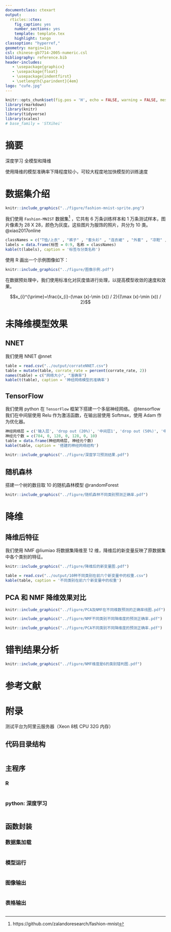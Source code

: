 ```yaml
---
documentclass: ctexart
output:
  rticles::ctex:
    fig_caption: yes
    number_sections: yes
    template: template.tex
    highlight: tango
classoption: "hyperref,"
geometry: margin=1in
csl: chinese-gb7714-2005-numeric.csl
bibliography: reference.bib
header-includes:
   - \usepackage{graphicx}
   - \usepackage{float}
   - \usepackage{indentfirst}
   - \setlength{\parindent}{4em}
logo: "cufe.jpg"
---
```


```r
knitr::opts_chunk$set(fig.pos = 'H', echo = FALSE, warning = FALSE, message = FALSE, comment = NA)
library(rmarkdown)
library(knitr)
library(tidyverse)
library(scales)
# base_family = 'STXihei'
```

# 摘要{-}

深度学习
全模型和降维

使用降维的模型准确率下降程度较小，可较大程度地加快模型的训练速度

\tableofcontents

\newpage

# 数据集介绍

```r
knitr::include_graphics("../figure/fashion-mnist-sprite.png")
```

我们使用 `Fashion-MNIST` 数据集^[https://github.com/zalandoresearch/fashion-mnist] ，它共有 6 万条训练样本和 1 万条测试样本，图片像素为 28 X 28，颜色为灰度。这些图片为服饰的照片，共分为 10 类。@xiao2017online


```r
classNames = c("T恤/上衣" , "裤子" , "套头衫" , "连衣裙" , "外套" , "凉鞋" , "衬衫" , "运动鞋" , "包" , "短靴")
labels = data.frame(标签 = 0:9, 名称 = classNames)
kable(t(labels), caption = '标签与分类名称')
```

使用 R 画出一个示例图像如下：

```r
knitr::include_graphics("../figure/图像示例.pdf")
```

在数据预处理中，我们使用标准化对灰度值进行处理，以提高模型收敛的速度和效果。

$$x_{i}^{\prime}=\frac{x_{i}-(\max (x)-\min (x)) / 2}{(\max (x)-\min (x)) / 2}$$

# 未降维模型效果

## NNET

我们使用 NNET @nnet

```r
table = read.csv("../output/corrateNNET.csv")
table = mutate(table, corrate_rate = percent(corrate_rate, 2))
names(table) = c("网络大小", "准确率")
kable(t(table), caption = '神经网络模型的准确率')
```

## TensorFlow

我们使用 python 在 `TensorFlow` 框架下搭建一个多层神经网络。 @tensorflow 我们在中间层使用 Relu 作为激活函数，在输出层使用 Softmax，使用 Adam 作为优化器。

```r
神经网络层 = c('输入层', 'drop out (20%)', '中间层1', 'drop out (50%)', '中间层2', 'drop out (50%)', '输出层')
神经元个数 = c(784, 0, 128, 0, 128, 0, 10)
table = data.frame(神经网络层, 神经元个数)
kable(table, caption = '搭建的神经网络结构')
```

```r
knitr::include_graphics("../figure/深度学习预测结果.pdf")
```

## 随机森林

搭建一个树的数目取 10 的随机森林模型 @randomForest

```r
knitr::include_graphics("../figure/随机森林不同类别预测正确率.pdf")
```

# 降维

## 降维后特征

我们使用 NMF @liumiao 将数据集降维至 12 维，降维后的新变量反映了原数据集中各个类别的特征。

```r
knitr::include_graphics("../figure/降维后的新变量图.pdf")
```

```r
table = read.csv("../output/10种不同类别在前六个新变量中的权重.csv")
kable(table, caption = '不同类别在前六个新变量中的权重')
```

## PCA 和 NMF 降维效果对比

```r
knitr::include_graphics("../figure/PCA及NMF在不同维数预测的正确率线图.pdf")
```

```r
knitr::include_graphics("../figure/NMF不同类别不同降维度的预测正确率.pdf")
```

```r
knitr::include_graphics("../figure/PCA不同类别不同降维度的预测正确率.pdf")
```

# 错判结果分析

```r
knitr::include_graphics("../figure/NMF维度是6的类别错判图.pdf")
```

# 参考文献

<div id="refs"></div>

# 附录

测试平台为阿里云服务器（Xeon 8核 CPU 32G 内存）

## 代码目录结构

```bash
```

## 主程序

### R

```r
```

### python: 深度学习

```python
```

## 函数封装

### 数据集加载

```r
```

### 模型运行

```r
```

### 图像输出

```r
```

### 表格输出

```r
```
